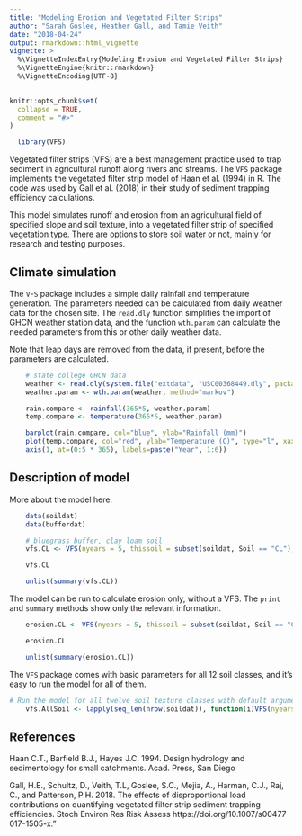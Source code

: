 ```yaml
---
title: "Modeling Erosion and Vegetated Filter Strips"
author: "Sarah Goslee, Heather Gall, and Tamie Veith"
date: "2018-04-24"
output: rmarkdown::html_vignette
vignette: >
  %\VignetteIndexEntry{Modeling Erosion and Vegetated Filter Strips}
  %\VignetteEngine{knitr::rmarkdown}
  %\VignetteEncoding{UTF-8}
---
```


```r
knitr::opts_chunk$set(
  collapse = TRUE,
  comment = "#>"
)

  library(VFS)
```

Vegetated filter strips (VFS) are a best management practice used to trap sediment in agricultural runoff along rivers and streams. The `VFS` package implements the vegetated filter strip model of Haan et al. (1994) in R. The code was used by Gall et al. (2018) in their study of sediment trapping efficiency calculations. 

This model simulates runoff and erosion from an agricultural field of specified slope and soil texture, into a vegetated filter strip of specified vegetation type. There are options to store soil water or not, mainly for research and testing purposes. 

## Climate simulation

The `VFS` package includes a simple daily rainfall and temperature generation. The parameters needed can be calculated from daily weather data for the chosen site. The `read.dly` function simplifies the import of GHCN weather station data, and the function `wth.param` can calculate the needed parameters from this or other daily weather data. 

Note that leap days are removed from the data, if present, before the parameters are calculated.

```r

	# state college GHCN data
	weather <- read.dly(system.file("extdata", "USC00368449.dly", package = "VFS"))
	weather.param <- wth.param(weather, method="markov")

	rain.compare <- rainfall(365*5, weather.param)
	temp.compare <- temperature(365*5, weather.param)

	barplot(rain.compare, col="blue", ylab="Rainfall (mm)")
	plot(temp.compare, col="red", ylab="Temperature (C)", type="l", xaxt="n")
	axis(1, at=(0:5 * 365), labels=paste("Year", 1:6))
```


## Description of model

More about the model here.

```r

	data(soildat)
	data(bufferdat)

	# bluegrass buffer, clay loam soil
	vfs.CL <- VFS(nyears = 5, thissoil = subset(soildat, Soil == "CL"), rain=rain.compare, temperature=temp.compare, thisbuffer = subset(bufferdat, Species == "bluegrass"), Duration = 2, FieldArea = 4000, VFSwidth = 10.7, VFSslope = 0.02, z = 1000, b = 1.5)

	vfs.CL

	unlist(summary(vfs.CL))

```

The model can be run to calculate erosion only, without a VFS. The `print` and `summary` methods show only the relevant information.

```r

	erosion.CL <- VFS(nyears = 5, thissoil = subset(soildat, Soil == "CL"), rain=rain.compare, temperature=temp.compare, thisbuffer = NA, Duration = 2, FieldArea = 4000, VFSwidth = 10.7, VFSslope = 0.02, z = 1000, b = 1.5)

	erosion.CL

	unlist(summary(erosion.CL))

```


The `VFS` package comes with basic parameters for all 12 soil classes, and it's easy to run the model for all of them.

```r


# Run the model for all twelve soil texture classes with default arguments
	vfs.AllSoil <- lapply(seq_len(nrow(soildat)), function(i)VFS(nyears = 5, thissoil = soildat[i,], rain=rain.compare, temperature=temp.compare, thisbuffer = subset(bufferdat, Species == "bluegrass")))

```


## References

Haan C.T., Barfield B.J., Hayes J.C. 1994. Design hydrology and sedimentology for small catchments. Acad. Press, San Diego

Gall, H.E., Schultz, D., Veith, T.L, Goslee, S.C., Mejia, A., Harman, C.J., Raj, C., and Patterson, P.H. 2018. The effects of disproportional load contributions on quantifying vegetated filter strip sediment trapping efficiencies. Stoch Environ Res Risk Assess https://doi.org/10.1007/s00477-017-1505-x."

